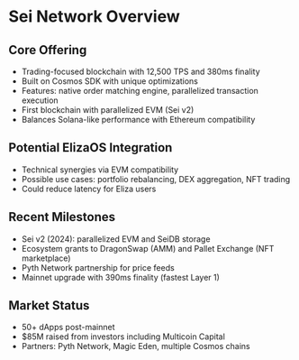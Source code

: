 # Sei Network Overview

## Core Offering

- Trading-focused blockchain with 12,500 TPS and 380ms finality
- Built on Cosmos SDK with unique optimizations
- Features: native order matching engine, parallelized transaction execution
- First blockchain with parallelized EVM (Sei v2)
- Balances Solana-like performance with Ethereum compatibility

## Potential ElizaOS Integration

- Technical synergies via EVM compatibility
- Possible use cases: portfolio rebalancing, DEX aggregation, NFT trading
- Could reduce latency for Eliza users

## Recent Milestones

- Sei v2 (2024): parallelized EVM and SeiDB storage
- Ecosystem grants to DragonSwap (AMM) and Pallet Exchange (NFT marketplace)
- Pyth Network partnership for price feeds
- Mainnet upgrade with 390ms finality (fastest Layer 1)

## Market Status

- 50+ dApps post-mainnet
- $85M raised from investors including Multicoin Capital
- Partners: Pyth Network, Magic Eden, multiple Cosmos chains
